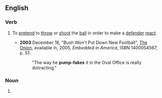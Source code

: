 ==English==

===Verb===
{{en-verb|head=[[pump]]-[[fake]]|pump-fak}}
# {{context|sports|lang=en}} To [[pretend]] to [[throw]] or [[shoot]] the [[ball]] in order to make a [[defender]] [[react]].
#* '''2003''' December 18, "Bush Won't Put Down New Football", [[w:The Onion|The Onion]], available in, 2005, ''Embedded in America'', ISBN 1400054567, p. 51:
#*:"The way he '''pump-fakes''' it in the Oval Office is really distracting."

===Noun===
{{en-noun|head=[[pump]]-[[fake]]}}
# {{context|sports|lang=en}} {{alternative spelling of|pump fake|lang=en}}